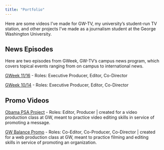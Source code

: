 ```yaml
---
title: "Portfolio"
---
```


Here are some videos I've made for GW-TV, my university's student-run TV station, and other projects I've made as a journalism student at the George Washington University.

## News Episodes

Here are two episodes from GWeek, GW-TV's campus news program, which covers topical events ranging from on campus to international news.

[GWeek 11/16](https://www.youtube.com/watch?time_continue=1&v=QKa5drhbiGg&feature=emb_logo) - Roles: Executive Producer, Editor, Co-Director

[GWeek 10/14](https://www.youtube.com/watch?time_continue=1&v=QKa5drhbiGg&feature=emb_logo) - Roles: Executive Producer, Editor, Co-Director

## Promo Videos

[Obama PSA Project](https://vimeo.com/534516084) - Roles: Editor, Producer \| created for a video production class at GW, meant to practice video editing skills in service of promoting a message.

[GW Balance Promo](https://vimeo.com/642044051) - Roles: Co-Editor, Co-Producer, Co-Director \| created for a web production class at GW, meant to practice filming and editing skills in service of promoting an organization.
